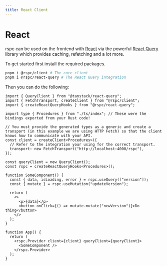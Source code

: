 ```yaml
---
title: React Client
---
```


# React

rspc can be used on the frontend with [React](https://reactjs.org) via the powerful [React Query](https://tanstack.com/query/v4) library which provides caching, refetching and a lot more.

To get started first install the required packages.

```bash copy
pnpm i @rspc/client # The core client
pnpm i @rspc/react-query # The React Query integration
```

Then you can do the following:

```tsx copy filename="index.ts"
import { QueryClient } from "@tanstack/react-query";
import { FetchTransport, createClient } from "@rspc/client";
import { createReactQueryHooks } from "@rspc/react-query";

import type { Procedures } from "./ts/index"; // These were the bindings exported from your Rust code!

// You must provide the generated types as a generic and create a transport (in this example we are using HTTP Fetch) so that the client knows how to communicate with your API.
const client = createClient<Procedures>({
  // Refer to the integration your using for the correct transport.
  transport: new FetchTransport("http://localhost:4000/rspc"),
});

const queryClient = new QueryClient();
const rspc = createReactQueryHooks<Procedures>();

function SomeComponent() {
  const { data, isLoading, error } = rspc.useQuery(["version"]);
  const { mutate } = rspc.useMutation("updateVersion");

  return (
    <>
      <p>{data}</p>
      <button onClick={() => mutate.mutate("newVersion")}>Do thing</button>
    </>
  );
}

function App() {
  return (
    <rspc.Provider client={client} queryClient={queryClient}>
      <SomeComponent />
    </rspc.Provider>
  );
}
```
